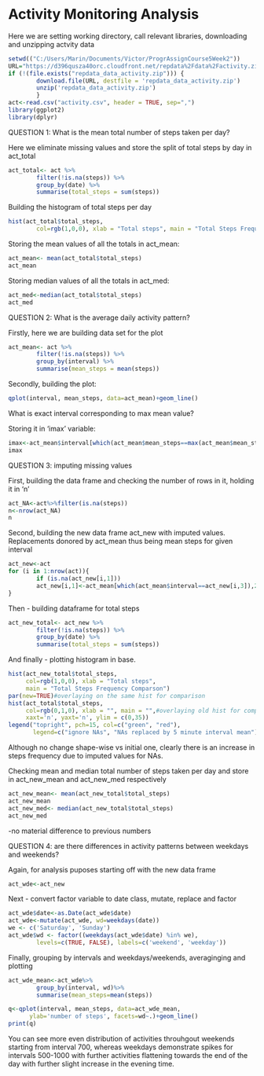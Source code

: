 ```r

```

Activity Monitoring Analysis
============================

Here we are setting working directory, call relevant libraries, downloading and unzipping actvity data

```r
setwd(("C:/Users/Marin/Documents/Victor/ProgrAssignCourse5Week2"))
URL="https://d396qusza40orc.cloudfront.net/repdata%2Fdata%2Factivity.zip"
if (!(file.exists("repdata_data_activity.zip"))) {
        download.file(URL, destfile = 'repdata_data_activity.zip')
        unzip('repdata_data_activity.zip')
        }
act<-read.csv("activity.csv", header = TRUE, sep=",")
library(ggplot2)
library(dplyr)
```

QUESTION 1: What is the mean total number of steps taken per day?

Here we eliminate missing values and store the split of total steps by day in act_total
```r
act_total<- act %>%
        filter(!is.na(steps)) %>%
        group_by(date) %>%
        summarise(total_steps = sum(steps))
```

Building the histogram of total steps per day
```r
hist(act_total$total_steps,
        col=rgb(1,0,0), xlab = "Total steps", main = "Total Steps Frequency")
```


Storing the mean values of all the totals in act_mean:
```r
act_mean<- mean(act_total$total_steps)
act_mean
```
Storing median values of all the totals in act_med:
```r
act_med<-median(act_total$total_steps)
act_med
```
QUESTION 2: What is the average daily activity pattern?


Firstly, here we are building data set for the plot

```r
act_mean<- act %>%
        filter(!is.na(steps)) %>%
        group_by(interval) %>%
        summarise(mean_steps = mean(steps))
```

Secondly, building the plot:

```r
qplot(interval, mean_steps, data=act_mean)+geom_line()
```

What is exact interval corresponding to max mean value?

Storing it in 'imax' variable:
```r
imax<-act_mean$interval[which(act_mean$mean_steps==max(act_mean$mean_steps))]
imax
```

QUESTION 3: imputing missing values

First, building the data frame and checking the number of rows in it, holding it in 'n'
```r
act_NA<-act%>%filter(is.na(steps))
n<-nrow(act_NA)
n
```

Second, building the new data frame act_new with imputed values.
Replacements donored by act_mean thus being mean steps for given interval

```r
act_new<-act
for (i in 1:nrow(act)){
        if (is.na(act_new[i,1]))
        act_new[i,1]<-act_mean[which(act_mean$interval==act_new[i,3]),2]
}
```

Then - building dataframe for total steps

```r
act_new_total<- act_new %>%
        filter(!is.na(steps)) %>%
        group_by(date) %>%
        summarise(total_steps = sum(steps))
```

And finally - plotting histogram in base.

```r
hist(act_new_total$total_steps,
     col=rgb(1,0,0), xlab = "Total steps",
     main = "Total Steps Frequency Comparson")
par(new=TRUE)#overlaying on the same hist for comparison
hist(act_total$total_steps,
     col=rgb(0,1,0), xlab = "", main = "",#overlaying old hist for comparison
     xaxt='n', yaxt='n', ylim = c(0,35))
legend("topright", pch=15, col=c("green", "red"),
       legend=c("ignore NAs", "NAs replaced by 5 minute interval mean"))
```



Although no change shape-wise vs initial one, clearly there is an increase in steps frequency due to imputed values for NAs.


Checking mean and median total number of steps taken per day and store in act_new_mean and act_new_med respectively

```r
act_new_mean<- mean(act_new_total$total_steps)
act_new_mean
act_new_med<- median(act_new_total$total_steps)
act_new_med
```
-no material difference to previous numbers

QUESTION 4: are there differences in activity patterns between weekdays and weekends?

Again, for analysis puposes starting off with the new data frame
```r
act_wde<-act_new
```
Next - convert factor variable to date class, mutate, replace and factor
```r
act_wde$date<-as.Date(act_wde$date)
act_wde<-mutate(act_wde, wd=weekdays(date))
we <- c('Saturday', 'Sunday')
act_wde$wd <- factor((weekdays(act_wde$date) %in% we), 
        levels=c(TRUE, FALSE), labels=c('weekend', 'weekday')) 
```

Finally, grouping by intervals and weekdays/weekends, averaginging and plotting
```r
act_wde_mean<-act_wde%>%
        group_by(interval, wd)%>%
        summarise(mean_steps=mean(steps))

q<-qplot(interval, mean_steps, data=act_wde_mean,
      ylab='number of steps', facets=wd~.)+geom_line()
print(q)
```



You can see more even distribution of activities throuhgout weekends starting from interval 700, whereas weekdays demonstrate spikes for intervals 500-1000 with further activities flattening towards the end of the day with further slight increase in the evening time.